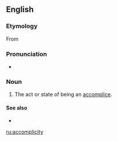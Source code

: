 ==English==

===Etymology===
From {{suffix|accomplice|ity|lang=en}}

===Pronunciation===
* {{IPA|/ˈæ.kɔmˈplɪ.sɪ.ti/|lang=en}}

===Noun===
{{en-noun|-}}

# {{label|en|rare}} The act or state of being an [[accomplice]].

====See also====
* {{l|en|complicity}}

[[ru:accomplicity]]